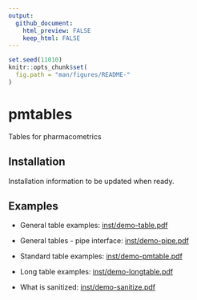 ```yaml
---
output: 
  github_document: 
    html_preview: FALSE
    keep_html: FALSE
---
```


```r
set.seed(11010)
knitr::opts_chunk$set(
  fig.path = "man/figures/README-"
)
```

# pmtables

<!-- badges: start -->
<!-- badges: end -->

Tables for pharmacometrics

## Installation

Installation information to be updated when ready.


## Examples

- General table examples: [inst/demo-table.pdf](https://github.com/metrumresearchgroup/pmtables/blob/develop/inst/demo-table.pdf) 

- General tables - pipe interface: [inst/demo-pipe.pdf](https://github.com/metrumresearchgroup/pmtables/blob/develop/inst/demo-pipe.pdf) 

- Standard table examples: [inst/demo-pmtable.pdf](https://github.com/metrumresearchgroup/pmtables/blob/develop/inst/demo-pmtable.pdf)

- Long table examples: [inst/demo-longtable.pdf](https://github.com/metrumresearchgroup/pmtables/blob/develop/inst/demo-longtable.pdf)

- What is sanitized: [inst/demo-sanitize.pdf](https://github.com/metrumresearchgroup/pmtables/blob/develop/inst/demo-sanitize.pdf)
